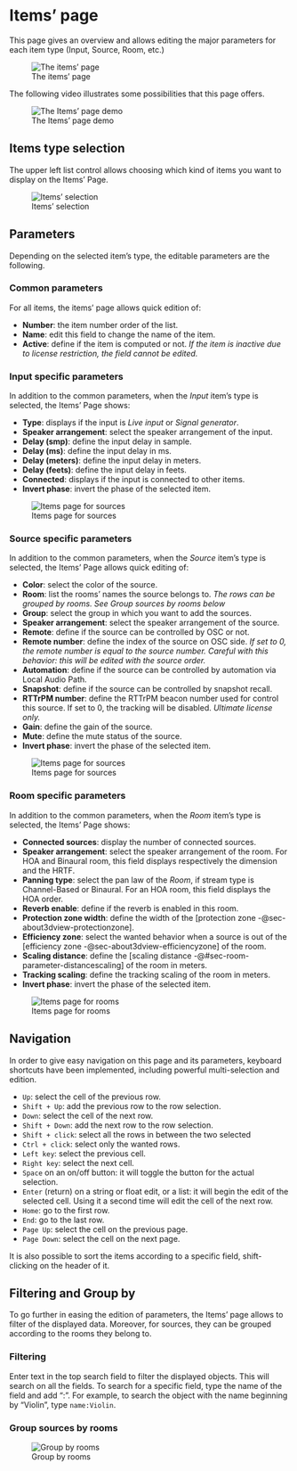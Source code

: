 # Items' page

This page gives an overview and allows editing the major parameters for each item type (Input, Source, Room, etc.)

![The items' page](https://media.githubusercontent.com/media/FLUX-SE/doc_images/main/SpatR/Items/Page.png)

The following video illustrates some possibilities that this page offers.

![The Items' page demo](https://media.githubusercontent.com/media/FLUX-SE/doc_images/main/SpatR/Items/Demo)

## Items type selection

The upper left list control allows choosing which kind of items you want to display on the Items' Page.

![Items' selection](https://media.githubusercontent.com/media/FLUX-SE/doc_images/main/SpatR/Items/ItemSelection)

## Parameters

Depending on the selected item's type, the editable parameters are the following.

### Common parameters

For all items, the items' page allows quick edition of:

- **Number**: the item number order of the list. 
- **Name**: edit this field to change the name of the item.
- **Active**: define if the item is computed or not. _If the item is inactive due to license restriction, the field cannot be edited._

### Input specific parameters

In addition to the common parameters, when the _Input_ item's type is selected, the Items' Page shows:

- **Type**: displays if the input is _Live input_ or _Signal generator_.
- **Speaker arrangement**: select the speaker arrangement of the input.
- **Delay (smp)**: define the input delay in sample.
- **Delay (ms)**: define the input delay in ms.
- **Delay (meters)**: define the input delay in meters.
- **Delay (feets)**: define the input delay in feets.
- **Connected**: displays if the input is connected to other items.
- **Invert phase**: invert the phase of the selected item.

![Items page for sources](https://media.githubusercontent.com/media/FLUX-SE/doc_images/main/SpatR/Items/Inputs.png)

<!-- TODO: update this picture -->

### Source specific parameters

In addition to the common parameters, when the _Source_ item's type is selected, the Items' Page allows quick editing of:

- **Color**: select the color of the source.
- **Room**: list the rooms' names the source belongs to. _The rows can be grouped by rooms. See Group sources by rooms below_
- **Group**: select the group in which you want to add the sources.
- **Speaker arrangement**: select the speaker arrangement of the source.
- **Remote**: define if the source can be controlled by OSC or not.
- **Remote number**: define the index of the source on OSC side. _If set to 0, the remote number is equal to the source number. Careful with this behavior: this will be edited with the source order._
- **Automation**: define if the source can be controlled by automation via Local Audio Path.
- **Snapshot**: define if the source can be controlled by snapshot recall.
- **RTTrPM number**: define the RTTrPM beacon number used for control this source. If set to 0, the tracking will be disabled. _Ultimate license only._
- **Gain**: define the gain of the source.
- **Mute**: define the mute status of the source.
- **Invert phase**: invert the phase of the selected item.

![Items page for sources](https://media.githubusercontent.com/media/FLUX-SE/doc_images/main/SpatR/Items/Sources.png)

<!-- TODO: update this picture -->

### Room specific parameters

In addition to the common parameters, when the _Room_ item's type is selected, the Items' Page shows:

- **Connected sources**: display the number of connected sources.
- **Speaker arrangement**: select the speaker arrangement of the room. For HOA and Binaural room, this field displays respectively the dimension and the HRTF.
- **Panning type**: select the pan law of the _Room_, if stream type is Channel-Based or Binaural. For an HOA room, this field displays the HOA order.
- **Reverb enable**: define if the reverb is enabled in this room.
- **Protection zone width**: define the width of the [protection zone -@sec-about3dview-protectionzone].
- **Efficiency zone**: select the wanted behavior when a source is out of the [efficiency zone -@sec-about3dview-efficiencyzone] of the room.
- **Scaling distance**: define the [scaling distance -@#sec-room-parameter-distancescaling] of the room in meters.
- **Tracking scaling**: define the tracking scaling of the room in meters.
- **Invert phase**: invert the phase of the selected item.

![Items page for rooms](https://media.githubusercontent.com/media/FLUX-SE/doc_images/main/SpatR/Items/Rooms.png)

<!-- TODO: update this picture -->

## Navigation

In order to give easy navigation on this page and its parameters, keyboard shortcuts have been implemented, including powerful multi-selection and edition.

- ```Up```: select the cell of the previous row.
- ```Shift + Up```: add the previous row to the row selection.
- ```Down```: select the cell of the next row.
- ```Shift + Down```: add the next row to the row selection.
- ```Shift + click```: select all the rows in between the two selected
- ```Ctrl + click```: select only the wanted rows.
- ```Left key```: select the previous cell.
- ```Right key```: select the next cell.
- ```Space``` on an on/off button: it will toggle the button for the actual selection.
- ```Enter``` (return) on a string or float edit, or a list: it will begin the edit of the selected cell. Using it a second time will edit the cell of the next row.
- ```Home```: go to the first row.
- ```End```: go to the last row.
- ```Page Up```: select the cell on the previous page.
- ```Page Down```: select the cell on the next page.

It is also possible to sort the items according to a specific field, shift-clicking on the header of it.

## Filtering and Group by

To go further in easing the edition of parameters, the Items' page allows to filter of the displayed data. Moreover, for sources, they can be grouped according to the rooms they belong to.

### Filtering

Enter text in the top search field to filter the displayed objects. This will search on all the fields. To search for a specific field, type the name of the field and add ":". For example, to search the object with the name beginning by "Violin", type ```name:Violin```.

### Group sources by rooms

![Group by rooms](https://media.githubusercontent.com/media/FLUX-SE/doc_images/main/SpatR/Items/GroupBy)

